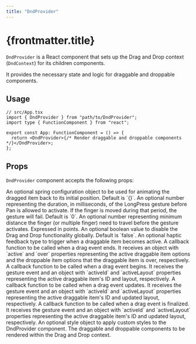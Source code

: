 ```yaml
---
title: "DndProvider"
---
```


# {frontmatter.title}

`DndProvider` is a React component that sets up the Drag and Drop context (`DndContext`) for its children components.

It provides the necessary state and logic for draggable and droppable components.

## Usage

```tsx
// src/App.tsx
import { DndProvider } from "path/to/DndProvider";
import type { FunctionComponent } from "react";

export const App: FunctionComponent = () => {
  return <DndProvider>{/* Render draggable and droppable components */}</DndProvider>;
};
```

## Props

`DndProvider` component accepts the following props:

<Properties>
  <Property name="springConfig" type="WithSpringConfig" optional defaultValue={`{}`}>
    An optional spring configuration object to be used for animating the dragged item back to its initial
    position. Default is `{}`.
  </Property>
  <Property name="activationDelay" type="number" optional defaultValue={`0`}>
    An optional number representing the duration, in milliseconds, of the LongPress gesture before Pan is
    allowed to activate. If the finger is moved during that period, the gesture will fail. Default is `0`.
  </Property>
  <Property name="minDistance" type="number" optional defaultValue={`0`}>
    An optional number representing minimum distance the finger (or multiple finger) need to travel before the
    gesture activates. Expressed in points.
  </Property>
  <Property name="disabled" type="boolean" optional defaultValue={`false`}>
    An optional boolean value to disable the Drag and Drop functionality globally. Default is `false`.
  </Property>
  <Property name="hapticFeedback" type="HapticFeedbackTypes" optional>
    An optional haptic feedback type to trigger when a draggable item becomes active.
  </Property>
  <Property name="onDragEnd" type="function" optional>
    A callback function to be called when a drag event ends. It receives an object with `active` and `over`
    properties representing the active draggable item options and the droppable item options that the draggable
    item is over, respectively.
  </Property>
  <Property name="onBegin" type="function" optional>
    A callback function to be called when a drag event begins. It receives the gesture event and an object with
    `activeId` and `activeLayout` properties representing the active draggable item's ID and layout,
    respectively.
  </Property>
  <Property name="onUpdate" type="function" optional>
    A callback function to be called when a drag event updates. It receives the gesture event and an object
    with `activeId` and `activeLayout` properties representing the active draggable item's ID and updated
    layout, respectively.
  </Property>
  <Property name="onFinalize" type="function" optional>
    A callback function to be called when a drag event is finalized. It receives the gesture event and an
    object with `activeId` and `activeLayout` properties representing the active draggable item's ID and
    updated layout, respectively.
  </Property>
  <Property name="style" type="StyleProp<ViewStyle>" optional>
    An optional style object to apply custom styles to the DndProvider component.
  </Property>
  <Property name="children" type="React.ReactNode" optional>
    The draggable and droppable components to be rendered within the Drag and Drop context.
  </Property>
</Properties>
